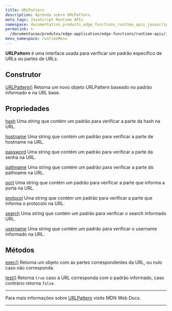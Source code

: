 ```yaml
---
title: URLPattern
description: Aprenda sobre URLPattern.
meta_tags: JavaScript Runtime APIs
namespace: documentation_products_edge_functions_runtime_apis_javascript_url_pattern
permalink: >-
  /documentacao/produtos/edge-application/edge-functions/runtime-apis/javascript/url-pattern/
menu_namespace: runtimeMenu
---
```


**URLPattern** é uma interface usada para verificar um padrão específico de URLs ou partes de URLs.

## Construtor

[URLPattern()](https://developer.mozilla.org/en-US/docs/Web/API/URLPattern/URLPattern)
Retorna um novo objeto URLPattern baseado no padrão informado e na URL base.

## Propriedades

[hash](https://developer.mozilla.org/en-US/docs/Web/API/URLPattern/URLPattern)
Uma string que contém um padrão para verificar a parte da hash na URL.

[hostname](https://developer.mozilla.org/en-US/docs/Web/API/URLPattern/hostname)
Uma string que contém um padrão para verificar a parte de hostname na URL.

[password](https://developer.mozilla.org/en-US/docs/Web/API/URLPattern/password)
Uma string que contém um padrão para verificar a parte da senha na URL.

[pathname](https://developer.mozilla.org/en-US/docs/Web/API/URLPattern/pathname)
Uma string que contém um padrão para verificar a parte do pathname na URL.

[port](https://developer.mozilla.org/en-US/docs/Web/API/URLPattern/port)
Uma string que contém um padrão para verificar a parte que informa a porta na URL.

[protocol](https://developer.mozilla.org/en-US/docs/Web/API/URLPattern/protocol)
Uma string que contém um padrão para verificar a parte que informa o protocolo na URL.

[search](https://developer.mozilla.org/en-US/docs/Web/API/URLPattern/search)
Uma string que contém um padrão para verificar o search informado URL.

[username](https://developer.mozilla.org/en-US/docs/Web/API/URLPattern/username)
Uma string que contém um padrão para verificar o username informado na URL.

## Métodos

[exec()](https://developer.mozilla.org/en-US/docs/Web/API/URLPattern/exec)
Retorna um objeto com as partes correspondentes da URL, ou nulo caso não corresponda.

[test()](https://developer.mozilla.org/en-US/docs/Web/API/URLPattern/test)
Retorna `true` caso a URL corresponda com o padrão informado, caso contrário retorna `false`.

---

Para mais informações sobre [URLPattern](https://developer.mozilla.org/en-US/docs/Web/API/URLPattern) visite MDN Web Docs.





---

